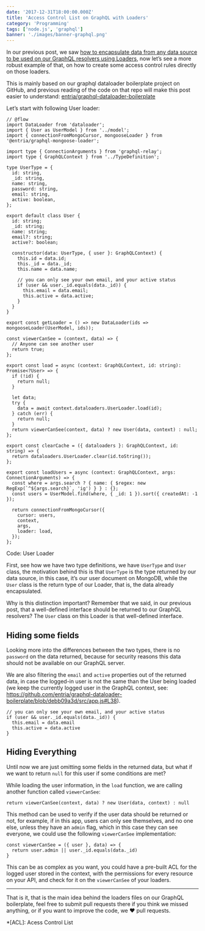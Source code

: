```yaml
---
date: '2017-12-31T18:00:00.000Z'
title: 'Access Control List on GraphQL with Loaders'
category: 'Programming'
tags: ['node.js', 'graphql']
banner: './images/banner-graphql.png'
---
```


<!-- This was originally posted to: https://medium.com/@jonathancardoso/access-control-list-on-graphql-with-loaders-b0ab1a80651d -->

<!-- TODO: Link to the correct post -->

In our previous post, we saw [how to encapsulate data from any data source to be used on our GraphQL resolvers using Loaders](https://medium.com/@jonathancardoso/encapsulating-data-on-graphql-using-loaders-9387b805c4fc), now let’s see a more robust example of that, on how to create some access control rules directly on those loaders.

This is mainly based on our graphql dataloader boilerplate project on GitHub, and previous reading of the code on that repo will make this post easier to understand: [entria/graphql-dataloader-boilerplate](https://github.com/entria/graphql-dataloader-boilerplate)

Let’s start with following User loader:

```flow
// @flow
import DataLoader from 'dataloader';
import { User as UserModel } from '../model';
import { connectionFromMongoCursor, mongooseLoader } from '@entria/graphql-mongoose-loader';

import type { ConnectionArguments } from 'graphql-relay';
import type { GraphQLContext } from '../TypeDefinition';

type UserType = {
  id: string,
  _id: string,
  name: string,
  password: string,
  email: string,
  active: boolean,
};

export default class User {
  id: string;
  _id: string;
  name: string;
  email?: string;
  active?: boolean;

  constructor(data: UserType, { user }: GraphQLContext) {
    this.id = data.id;
    this._id = data._id;
    this.name = data.name;

    // you can only see your own email, and your active status
    if (user && user._id.equals(data._id)) {
      this.email = data.email;
      this.active = data.active;
    }
  }
}

export const getLoader = () => new DataLoader(ids => mongooseLoader(UserModel, ids));

const viewerCanSee = (context, data) => {
  // Anyone can see another user
  return true;
};

export const load = async (context: GraphQLContext, id: string): Promise<?User> => {
  if (!id) {
    return null;
  }

  let data;
  try {
    data = await context.dataloaders.UserLoader.load(id);
  } catch (err) {
    return null;
  }
  return viewerCanSee(context, data) ? new User(data, context) : null;
};

export const clearCache = ({ dataloaders }: GraphQLContext, id: string) => {
  return dataloaders.UserLoader.clear(id.toString());
};

export const loadUsers = async (context: GraphQLContext, args: ConnectionArguments) => {
  const where = args.search ? { name: { $regex: new RegExp(`^${args.search}`, 'ig') } } : {};
  const users = UserModel.find(where, { _id: 1 }).sort({ createdAt: -1 });

  return connectionFromMongoCursor({
    cursor: users,
    context,
    args,
    loader: load,
  });
};
```

Code: User Loader

First, see how we have two type definitions, we have `UserType` and `User` class, the motivation behind this is that `UserType` is the type returned by our data source, in this case, it’s our user document on MongoDB, while the `User` class is the return type of our Loader, that is, the data already encapsulated.

Why is this distinction important? Remember that we said, in our previous post, that a well-defined interface should be returned to our GraphQL resolvers? The `User` class on this Loader is that well-defined interface.

## Hiding some fields

Looking more into the differences between the two types, there is no `password` on the data returned, because for security reasons this data should not be available on our GraphQL server.

We are also filtering the `email` and `active` properties out of the returned data, in case the logged-in user is not the same than the User being loaded (we keep the currently logged user in the GraphQL context, see: https://github.com/entria/graphql-dataloader-boilerplate/blob/debb09a3d/src/app.js#L38).

```flow
// you can only see your own email, and your active status
if (user && user._id.equals(data._id)) {
  this.email = data.email
  this.active = data.active
}
```

## Hiding Everything

Until now we are just omitting some fields in the returned data, but what if we want to return `null` for this user if some conditions are met?

While loading the user information, in the `load` function, we are calling another function called `viewerCanSee`:

```flow
return viewerCanSee(context, data) ? new User(data, context) : null
```

This method can be used to verify if the user data should be returned or not, for example, if in this app, users can only see themselves, and no one else, unless they have an `admin` flag, which in this case they can see everyone, we could use the following `viewerCanSee` implementation:

```flow
const viewerCanSee = ({ user }, data) => {
  return user.admin || user._id.equals(data._id)
}
```

This can be as complex as you want, you could have a pre-built ACL for the logged user stored in the context, with the permissions for every resource on your API, and check for it on the `viewerCanSee` of your loaders.

---

That is it, that is the main idea behind the loaders files on our GraphQL boilerplate, feel free to submit pull requests there if you think we missed anything, or if you want to improve the code, we ❤️ pull requests.

\*[ACL]: Acess Control List
